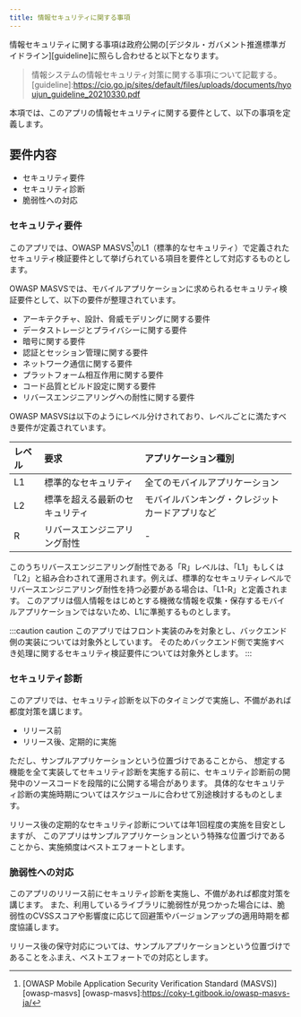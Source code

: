 ```yaml
---
title: 情報セキュリティに関する事項
---
```

情報セキュリティに関する事項は政府公開の[デジタル・ガバメント推進標準ガイドライン][guideline]に照らし合わせると以下となります。
>情報システムの情報セキュリティ対策に関する事項について記載する。
[guideline]:<https://cio.go.jp/sites/default/files/uploads/documents/hyoujun_guideline_20210330.pdf>

本項では、このアプリの情報セキュリティに関する要件として、以下の事項を定義します。

## 要件内容

- セキュリティ要件
- セキュリティ診断
- 脆弱性への対応

### セキュリティ要件

このアプリでは、OWASP MASVS[^1]のL1（標準的なセキュリティ）で定義されたセキュリティ検証要件として挙げられている項目を要件として対応するものとします。

[^1]:[OWASP Mobile Application Security Verification Standard (MASVS)][owasp-masvs]
[owasp-masvs]:<https://coky-t.gitbook.io/owasp-masvs-ja/>

OWASP MASVSでは、モバイルアプリケーションに求められるセキュリティ検証要件として、以下の要件が整理されています。

- アーキテクチャ、設計、脅威モデリングに関する要件
- データストレージとプライバシーに関する要件
- 暗号に関する要件
- 認証とセッション管理に関する要件
- ネットワーク通信に関する要件
- プラットフォーム相互作用に関する要件
- コード品質とビルド設定に関する要件
- リバースエンジニアリングへの耐性に関する要件

OWASP MASVSは以下のようにレベル分けされており、レベルごとに満たすべき要件が定義されています。

|レベル  |要求                          |アプリケーション種別|
|:-------|:-----------------------------|:-------------------|
|L1      |標準的なセキュリティ          |全てのモバイルアプリケーション|
|L2      |標準を超える最新のセキュリティ|モバイルバンキング・クレジットカードアプリなど|
|R       |リバースエンジニアリング耐性  |-|

このうちリバースエンジニアリング耐性である「R」レベルは、「L1」もしくは「L2」と組み合わされて運用されます。例えば、標準的なセキュリティレベルでリバースエンジニアリング耐性を持つ必要がある場合は、「L1-R」と定義されます。
このアプリは個人情報をはじめとする機微な情報を収集・保存するモバイルアプリケーションではないため、L1に準拠するものとします。

:::caution caution
このアプリではフロント実装のみを対象とし、バックエンド側の実装については対象外としています。
そのためバックエンド側で実施すべき処理に関するセキュリティ検証要件については対象外とします。
:::

### セキュリティ診断

このアプリでは、セキュリティ診断を以下のタイミングで実施し、不備があれば都度対策を講じます。

- リリース前
- リリース後、定期的に実施

ただし、サンプルアプリケーションという位置づけであることから、
想定する機能を全て実装してセキュリティ診断を実施する前に、セキュリティ診断前の開発中のソースコードを段階的に公開する場合があります。
具体的なセキュリティ診断の実施時期についてはスケジュールに合わせて別途検討するものとします。

リリース後の定期的なセキュリティ診断については年1回程度の実施を目安としますが、
このアプリはサンプルアプリケーションという特殊な位置づけであることから、実施頻度はベストエフォートとします。

### 脆弱性への対応

このアプリのリリース前にセキュリティ診断を実施し、不備があれば都度対策を講じます。
また、利用しているライブラリに脆弱性が見つかった場合には、脆弱性のCVSSスコアや影響度に応じて回避策やバージョンアップの適用時期を都度協議します。

リリース後の保守対応については、サンプルアプリケーションという位置づけであることをふまえ、ベストエフォートでの対応とします。
